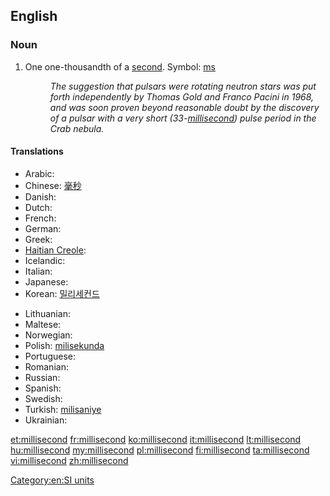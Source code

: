 ==English==

===Noun===
{{en-noun}}

# One one-thousandth of a [[second]]. Symbol: [[ms]]
#: ''The suggestion that pulsars were rotating neutron stars was put forth independently by Thomas Gold and Franco Pacini in 1968, and was soon proven beyond reasonable doubt by the discovery of a pulsar with a very short (33-[[millisecond]]) pulse period in the Crab nebula.''<sup>{{w|Pulsar|W}}</sup>

====Translations====
{{trans-top|one one-thousandth of a second}}
* Arabic: {{t|ar|ميلي ثانية واحدة|tr=Myly Thānyh Wāḩdh|sc=Arab}}
* Chinese: [[毫秒]]
* Danish: {{t|da|millisekund}}
* Dutch: {{t-|nl|milliseconde|m}}
* French: {{t+|fr|milliseconde|f}}
* German: {{t+|de|Millisekunde|f}}
* Greek: {{t|el|μιλιδευτερόλεπτο|sc=Grek}}
* [[Haitian Creole]]: {{tø|ht|milisgond}}
* Icelandic: {{t|is|millísekúnda}}
* Italian: {{t+|it|millisecondo|m}}
* Japanese: {{t-|ja|ミリ秒}}
* Korean: [[밀리세컨드]]
{{trans-mid}}
* Lithuanian: {{t+|lt|milisekundė|f|xs=Lithuanian}}
* Maltese: {{t|mt|millisekonda}}
* Norwegian: {{t|no|millisekund|n}}
* Polish: [[milisekunda]] {{f}}
* Portuguese: {{t-|pt|milissegundo|m}}
* Romanian: {{t|ro|milisecundă|f}}
* Russian: {{t+|ru|миллисекунда|f}}
* Spanish: {{t+|es|milisegundo|m}}
* Swedish: {{t|sv|millisekund|c}}
* Turkish: [[milisaniye]]
* Ukrainian: {{t+|uk|мілісекунда|f|xs=Ukrainian}}
{{trans-bottom}}

[[Category:en:SI units]]

[[et:millisecond]]
[[fr:millisecond]]
[[ko:millisecond]]
[[it:millisecond]]
[[lt:millisecond]]
[[hu:millisecond]]
[[my:millisecond]]
[[pl:millisecond]]
[[fi:millisecond]]
[[ta:millisecond]]
[[vi:millisecond]]
[[zh:millisecond]]